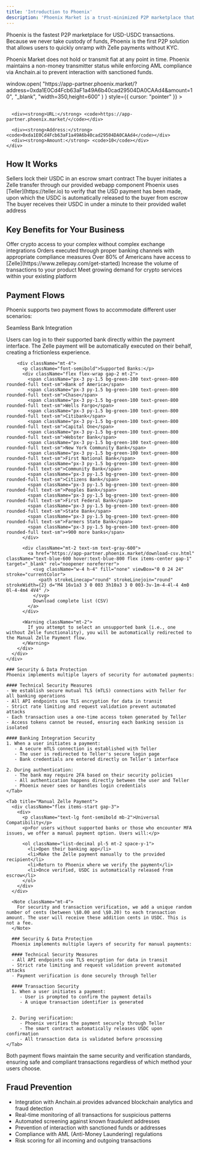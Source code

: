 ```yaml
---
title: 'Introduction to Phoenix'
description: 'Phoenix Market is a trust-minimized P2P marketplace that allows peers to quickly and securely swap between USD and USDC without the need for KYC.'
---
```




<Info>
  Phoenix is the fastest P2P marketplace for USD-USDC transactions. Because we never take custody of funds, Phoenix is the first P2P solution that allows users to quickly onramp with Zelle payments without KYC.
</Info>

Phoenix Market does not hold or transmit fiat at any point in time. Phoenix maintains a non-money transmitter status while enforcing AML compliance via Anchain.ai to prevent interaction with sanctioned funds.

<div
  onClick={() =>
    window.open(
      "https://app-partner.phoenix.market/?address=0xda1E0Cd4Fcb63aF1a49A6b40cad29504DA0CAAd4&amount=10",
      "_blank",
      "width=350,height=600"
    )
  }
  style={{ cursor: "pointer" }}
>
  <Card title="Try it" icon="link" href="#">
    <div style={{ display: 'flex', flexDirection: 'column', gap: '0.75rem' }}>
      <br/>
      
      <div><strong>URL:</strong> <code>https://app-partner.phoenix.market/</code></div>
      
      <div><strong>Address:</strong> <code>0xda1E0Cd4Fcb63aF1a49A6b40cad29504DA0CAAd4</code></div>
      <div><strong>Amount:</strong> <code>10</code></div>
    </div>
  </Card>
</div>



## How It Works

<Steps>
  <Step title="Smart Contract Escrow">
    Sellers lock their USDC in an escrow smart contract
  </Step>
  <Step title="Payment Initiation">
    The buyer initiates a Zelle transfer through our provided webapp component
  </Step>
  <Step title="Payment Verification">
    Phoenix uses [Teller](https://teller.io) to verify that the USD payment has been made, upon which the USDC is automatically released to the buyer from escrow
  </Step>
  <Step title="Transaction Completion">
    The buyer receives their USDC in under a minute to their provided wallet address
  </Step>
</Steps>

## Key Benefits for Your Business

<CardGroup cols={2}>
  <Card title="Instant On & Off-Ramp" icon="puzzle-piece">
    Offer crypto access to your complex without complex exchange integrations
  </Card>
  <Card title="Regulatory Compliance" icon="shield-check">
    Orders executed through proper banking channels with appropriate compliance measures
  </Card>
  <Card title="Accessibility" icon="users-rays">
    Over 80% of Americans have access to [Zelle](https://www.zellepay.com/get-started)
  </Card>
  <Card title="Increased Revenue" icon="chart-line">
    Increase the volume of transactions to your product
  </Card>
  <Card title="Customer Retention" icon="users">
    Meet growing demand for crypto services within your existing platform
  </Card>
</CardGroup>

## Payment Flows

Phoenix supports two payment flows to accommodate different user scenarios:

<Tabs>
  <Tab title="Automated Zelle Payment">
    <div className="flex items-start gap-3">
      <div>
        <p className="text-lg font-semibold mb-2">Seamless Bank Integration</p>
        <p>Users can log in to their supported bank directly within the payment interface. The Zelle payment will be automatically executed on their behalf, creating a frictionless experience.</p>
        
        <div className="mt-4">
          <p className="font-semibold">Supported Banks:</p>
          <div className="flex flex-wrap gap-2 mt-2">
            <span className="px-3 py-1.5 bg-green-100 text-green-800 rounded-full text-sm">Bank of America</span>
            <span className="px-3 py-1.5 bg-green-100 text-green-800 rounded-full text-sm">Chase</span>
            <span className="px-3 py-1.5 bg-green-100 text-green-800 rounded-full text-sm">Wells Fargo</span>
            <span className="px-3 py-1.5 bg-green-100 text-green-800 rounded-full text-sm">Citibank</span>
            <span className="px-3 py-1.5 bg-green-100 text-green-800 rounded-full text-sm">Capital One</span>
            <span className="px-3 py-1.5 bg-green-100 text-green-800 rounded-full text-sm">Webster Bank</span>
            <span className="px-3 py-1.5 bg-green-100 text-green-800 rounded-full text-sm">New York Community Bank</span>
            <span className="px-3 py-1.5 bg-green-100 text-green-800 rounded-full text-sm">First National Bank</span>
            <span className="px-3 py-1.5 bg-green-100 text-green-800 rounded-full text-sm">Community Bank</span>
            <span className="px-3 py-1.5 bg-green-100 text-green-800 rounded-full text-sm">Citizens Bank</span>
            <span className="px-3 py-1.5 bg-green-100 text-green-800 rounded-full text-sm">Peoples Bank</span>
            <span className="px-3 py-1.5 bg-green-100 text-green-800 rounded-full text-sm">First Federal Bank</span>
            <span className="px-3 py-1.5 bg-green-100 text-green-800 rounded-full text-sm">State Bank</span>
            <span className="px-3 py-1.5 bg-green-100 text-green-800 rounded-full text-sm">Farmers State Bank</span>
            <span className="px-3 py-1.5 bg-green-100 text-green-800 rounded-full text-sm">+900 more banks</span>
          </div>

          <div className="mt-2 text-sm text-gray-600">
            <a href="https://app-partner.phoenix.market/download-csv.html" className="text-blue-600 hover:text-blue-800 flex items-center gap-1" target="_blank" rel="noopener noreferrer">
              <svg className="w-4 h-4" fill="none" viewBox="0 0 24 24" stroke="currentColor">
                <path strokeLinecap="round" strokeLinejoin="round" strokeWidth={2} d="M4 16v1a3 3 0 003 3h10a3 3 0 003-3v-1m-4-4l-4 4m0 0l-4-4m4 4V4" />
              </svg>
              Download complete list (CSV)
            </a>
          </div>
          
          <Warning className="mt-2">
            If you attempt to select an unsupported bank (i.e., one without Zelle functionality), you will be automatically redirected to the Manual Zelle Payment flow.
          </Warning>
        </div>
      </div>
    </div>

    ### Security & Data Protection
    Phoenix implements multiple layers of security for automated payments:

    #### Technical Security Measures
    - We establish secure mutual TLS (mTLS) connections with Teller for all banking operations
    - All API endpoints use TLS encryption for data in transit
    - Strict rate limiting and request validation prevent automated attacks
    - Each transaction uses a one-time access token generated by Teller
    - Access tokens cannot be reused, ensuring each banking session is isolated

    #### Banking Integration Security
    1. When a user initiates a payment:
       - A secure mTLS connection is established with Teller
       - The user is redirected to Teller's secure login page
       - Bank credentials are entered directly on Teller's interface
       
    2. During authentication:
       - The bank may require 2FA based on their security policies
       - All authentication happens directly between the user and Teller
       - Phoenix never sees or handles login credentials
    </Tab>
    
    <Tab title="Manual Zelle Payment">
      <div className="flex items-start gap-3">
        <div>
          <p className="text-lg font-semibold mb-2">Universal Compatibility</p>
          <p>For users without supported banks or those who encounter MFA issues, we offer a manual payment option. Users will:</p>
          
          <ol className="list-decimal pl-5 mt-2 space-y-1">
            <li>Open their banking app</li>
            <li>Make the Zelle payment manually to the provided recipient</li>
            <li>Return to Phoenix where we verify the payment</li>
            <li>Once verified, USDC is automatically released from escrow</li>
          </ol>
        </div>
      </div>

      <Note className="mt-4">
        For security and transaction verification, we add a unique random number of cents (between \$0.00 and \$0.20) to each transaction amount. The user will receive these addition cents in USDC. This is not a fee.
      </Note>

      ### Security & Data Protection
      Phoenix implements multiple layers of security for manual payments:

      #### Technical Security Measures
      - All API endpoints use TLS encryption for data in transit
      - Strict rate limiting and request validation prevent automated attacks
      - Payment verification is done securely through Teller

      #### Transaction Security
      1. When a user initiates a payment:
         - User is prompted to confirm the payment details
         - A unique transaction identifier is generated

         
      2. During verification:
         - Phoenix verifies the payment securely through Teller
         - The smart contract automatically releases USDC upon confirmation
         - All transaction data is validated before processing
    </Tab>
  </Tabs>

Both payment flows maintain the same security and verification standards, ensuring safe and compliant transactions regardless of which method your users choose. 

## Fraud Prevention
- Integration with Anchain.ai provides advanced blockchain analytics and fraud detection
- Real-time monitoring of all transactions for suspicious patterns
- Automated screening against known fraudulent addresses
- Prevention of interaction with sanctioned funds or addresses
- Compliance with AML (Anti-Money Laundering) regulations
- Risk scoring for all incoming and outgoing transactions 